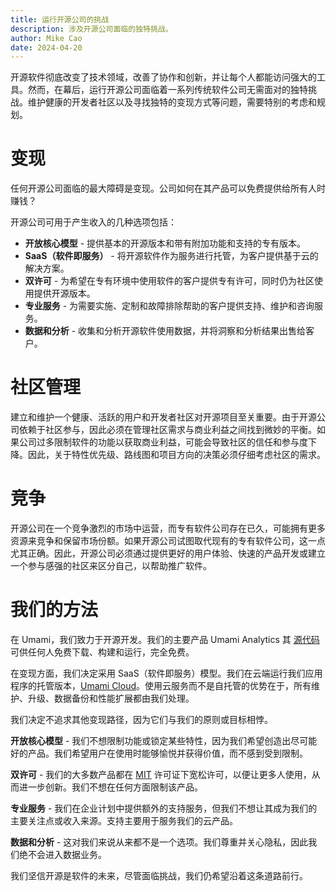 ```yaml
---
title: 运行开源公司的挑战
description: 涉及开源公司面临的独特挑战。
author: Mike Cao
date: 2024-04-20
---
```


开源软件彻底改变了技术领域，改善了协作和创新，并让每个人都能访问强大的工具。然而，在幕后，运行开源公司面临着一系列传统软件公司无需面对的独特挑战。维护健康的开发者社区以及寻找独特的变现方式等问题，需要特别的考虑和规划。

# 变现

任何开源公司面临的最大障碍是变现。公司如何在其产品可以免费提供给所有人时赚钱？

开源公司可用于产生收入的几种选项包括：

- **开放核心模型** - 提供基本的开源版本和带有附加功能和支持的专有版本。
- **SaaS（软件即服务）** - 将开源软件作为服务进行托管，为客户提供基于云的解决方案。
- **双许可** - 为希望在专有环境中使用软件的客户提供专有许可，同时仍为社区使用提供开源版本。
- **专业服务** - 为需要实施、定制和故障排除帮助的客户提供支持、维护和咨询服务。
- **数据和分析** - 收集和分析开源软件使用数据，并将洞察和分析结果出售给客户。

# 社区管理

建立和维护一个健康、活跃的用户和开发者社区对开源项目至关重要。由于开源公司依赖于社区参与，因此必须在管理社区需求与商业利益之间找到微妙的平衡。如果公司过多限制软件的功能以获取商业利益，可能会导致社区的信任和参与度下降。因此，关于特性优先级、路线图和项目方向的决策必须仔细考虑社区的需求。

# 竞争

开源公司在一个竞争激烈的市场中运营，而专有软件公司存在已久，可能拥有更多资源来竞争和保留市场份额。如果开源公司试图取代现有的专有软件公司，这一点尤其正确。因此，开源公司必须通过提供更好的用户体验、快速的产品开发或建立一个参与感强的社区来区分自己，以帮助推广软件。

# 我们的方法

在 Umami，我们致力于开源开发。我们的主要产品 Umami Analytics 其 [源代码](https://github.com/umami-software/umami) 可供任何人免费下载、构建和运行，完全免费。

在变现方面，我们决定采用 SaaS（软件即服务）模型。我们在云端运行我们应用程序的托管版本，[Umami Cloud](https://cloud.umami.is?ref=umami-blog)。使用云服务而不是自托管的优势在于，所有维护、升级、数据备份和性能扩展都由我们处理。

我们决定不追求其他变现路径，因为它们与我们的原则或目标相悖。

**开放核心模型** - 我们不想限制功能或锁定某些特性，因为我们希望创造出尽可能好的产品。我们希望用户在使用时能够愉悦并获得价值，而不感到受到限制。

**双许可** - 我们的大多数产品都在 [MIT](https://en.wikipedia.org/wiki/MIT_License) 许可证下宽松许可，以便让更多人使用，从而进一步创新。我们不想在任何方面限制该产品。

**专业服务** - 我们在企业计划中提供额外的支持服务，但我们不想让其成为我们的主要关注点或收入来源。支持主要用于服务我们的云产品。

**数据和分析** - 这对我们来说从来都不是一个选项。我们尊重并关心隐私，因此我们绝不会进入数据业务。

我们坚信开源是软件的未来，尽管面临挑战，我们仍希望沿着这条道路前行。